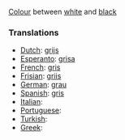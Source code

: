 [[Colour]] between [[white]] and [[black]]

===Translations===

* [[Dutch]]: [[grijs]]
* [[Esperanto]]: [[grisa]]
* [[French]]: [[gris]]
* [[Frisian]]: [[griis]]
* [[German]]: [[grau]]
* [[Spanish]]: [[gris]]
* [[Italian]]: [[]]
* [[Portuguese]]: [[]]
* [[Turkish]]: [[]]
* [[Greek]]: [[]]